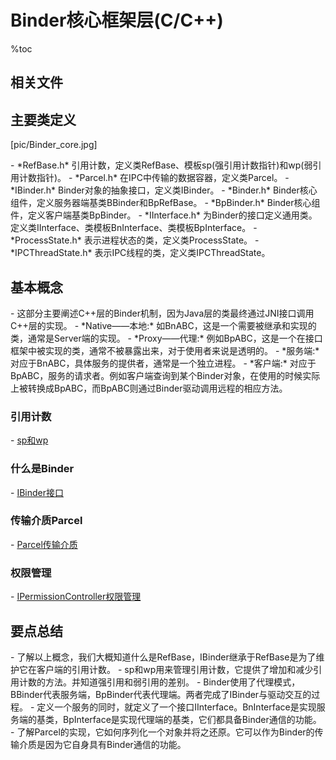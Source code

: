 = Binder核心框架层(C/C++) =

%toc

== 相关文件 ==
{{{class="brush:text"
frameworks/base/include/utils/*
frameworks/base/libs/utils/*
frameworks/base/include/binder/*
frameworks/base/libs/binder/*
}}}

== 主要类定义 ==
[pic/Binder_core.jpg]

- *RefBase.h* 引用计数，定义类RefBase、模板sp(强引用计数指针)和wp(弱引用计数指针)。
- *Parcel.h* 在IPC中传输的数据容器，定义类Parcel。
- *IBinder.h* Binder对象的抽象接口，定义类IBinder。
- *Binder.h* Binder核心组件，定义服务器端基类BBinder和BpRefBase。
- *BpBinder.h* Binder核心组件，定义客户端基类BpBinder。
- *IInterface.h* 为Binder的接口定义通用类。定义类IInterface、类模板BnInterface、类模板BpInterface。
- *ProcessState.h* 表示进程状态的类，定义类ProcessState。
- *IPCThreadState.h* 表示IPC线程的类，定义类IPCThreadState。

== 基本概念 ==
- 这部分主要阐述C++层的Binder机制，因为Java层的类最终通过JNI接口调用C++层的实现。
- *Native——本地:* 如BnABC，这是一个需要被继承和实现的类，通常是Server端的实现。
- *Proxy——代理:* 例如BpABC，这是一个在接口框架中被实现的类，通常不被暴露出来，对于使用者来说是透明的。
- *服务端:* 对应于BnABC，具体服务的提供者，通常是一个独立进程。
- *客户端:* 对应于BpABC，服务的请求者。例如客户端查询到某个Binder对象，在使用的时候实际上被转换成BpABC，而BpABC则通过Binder驱动调用远程的相应方法。

=== 引用计数 ===
{{{class="brush:text"
    从驱动层协议和Binder的模型，我们知道Binder在客户端、驱动、服务端之间传递，必须有一种机制标识
Binder被哪些对象使用，什么时候销毁，就像Java对象，要维护一个对象的引用计数，在某种情况下自动销毁
该对象。Android如何实现引用计数，首先要了解Binder的基类，以及它的工作原理。
}}}

- [[sp和wp]]

=== 什么是Binder ===
{{{class="brush:text"
    这个问题不是真正意义上的Binder定义，而是指在代码实现中怎样定义Binder。Binder的本质是代理模式，
因此需要提供一个基本的代理端和服务端实现。Android首先定义了IBinder这个接口，它包含了基本的通信方法，
例如传输数据、判断Binder连接等等。从这个接口派生出两个子类：BpBinder和BBinder。这两个类分别完成代理
端和服务端需要实现的基本功能。
}}}

- [[IBinder接口]]

=== 传输介质Parcel ===
{{{class="brush:text"
    Binder在传输过程使用的可序列化对象称之为Parcel。它能够将一个类的对象实例保存在内存中，并在跨进程
后能够还原成该类的对象实例，如同在同一个进程中一样。我们要讨论的重点是它能够充当Binder传输介质的角色，
必须具备哪些特性？
}}}

- [[Parcel传输介质]]

=== 权限管理 ===
{{{class="brush:text"
    权限管理也是作为Service加入到Android系统中，它同样通过Binder来实现。由于大多数情况下系统服务需要对
客户端进行权限验证，因此我将它划分到核心框架层中。
}}}

- [[IPermissionController权限管理]]

== 要点总结 ==
- 了解以上概念，我们大概知道什么是RefBase，IBinder继承于RefBase是为了维护它在客户端的引用计数。
- sp和wp用来管理引用计数，它提供了增加和减少引用计数的方法。并知道强引用和弱引用的差别。
- Binder使用了代理模式，BBinder代表服务端，BpBinder代表代理端。两者完成了IBinder与驱动交互的过程。
- 定义一个服务的同时，就定义了一个接口IInterface。BnInterface是实现服务端的基类，BpInterface是实现代理端的基类，它们都具备Binder通信的功能。
- 了解Parcel的实现，它如何序列化一个对象并将之还原。它可以作为Binder的传输介质是因为它自身具有Binder通信的功能。

